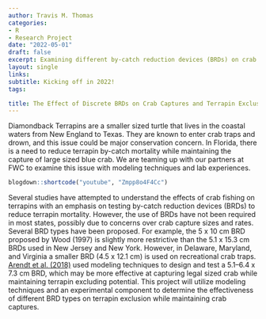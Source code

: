 ```yaml
---
author: Travis M. Thomas
categories:
- R
- Research Project
date: "2022-05-01"
draft: false
excerpt: Examining different by-catch reduction devices (BRDs) on crab captures and terrapin exclusion using a combination of theoretical modeling and lab experiments. 
layout: single
links:
subtitle: Kicking off in 2022!
tags:

title: The Effect of Discrete BRDs on Crab Captures and Terrapin Exclusion.
---
```


Diamondback Terrapins are a smaller sized turtle that lives in the coastal waters from New England to Texas. They are known to enter crab traps and drown, and this issue could be major conservation concern. In Florida, there is a need to reduce terrapin by-catch mortality while maintaining the capture of large sized blue crab. We are teaming up with our partners at FWC to examine this issue with modeling techniques and lab experiences.

```r
blogdown::shortcode("youtube", "Zmpp8o4F4Cc")
```


Several studies have attempted to understand the effects of crab fishing on terrapins with an emphasis on testing by-catch reduction devices (BRDs) to reduce terrapin mortality. However, the use of BRDs have not been required in most states, possibly due to concerns over crab capture sizes and rates. Several BRD types have been proposed. For example, the 5 x 10 cm BRD proposed by Wood (1997) is slightly more restrictive than the 5.1 x 15.3 cm BRDs used in New Jersey and New York. However, in Delaware, Maryland, and Virginia a smaller BRD (4.5 x 12.1 cm) is used on recreational crab traps. [Arendt et al. (2018)](https://afspubs.onlinelibrary.wiley.com/doi/full/10.1002/nafm.10045) used modeling techniques to design and test a 5.1–6.4 x 7.3 cm BRD, which may be more effective at capturing legal sized crab while maintaining terrapin excluding potential. This project will utilize modeling techniques and an experimental component to determine the effectiveness of different BRD types on terrapin exclusion while maintaining crab captures.  

